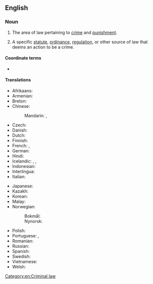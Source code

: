 {{also|criminal-law}}
==English==
{{wikipedia}}

===Noun===
{{en-noun|~}}

# {{lb|en|legal}} The area of law pertaining to [[crime]] and [[punishment]].
# {{lb|en|legal}} A specific [[statute]], [[ordinance]], [[regulation]], or other source of law that deems an action to be a crime.

====Coordinate terms====
* {{l|en|civil law}}

====Translations====
{{trans-top|area of law}}
* Afrikaans: {{t|af|strafreg}}
* Armenian: {{t+|hy|քրեական իրավունք}}
* Breton: {{t|br|gwir kastizel|m}}
* Chinese:
*: Mandarin: {{t+|cmn|刑法|tr=xíngfǎ|sc=Hani}}, {{t+|cmn|刑事法|tr=xíngshìfǎ|sc=Hani}}
* Czech: {{t|cs|trestní právo|n}}
* Danish: {{t|da|strafferet|c}}
* Dutch: {{t+|nl|strafrecht|n}}
* Finnish: {{t+|fi|rikosoikeus}}
* French: {{t+|fr|droit pénal|m}}, {{t|fr|droit criminel|m}}
* German: {{t+|de|Strafrecht|n}}
* Hindi: {{t|hi|अपराधिक कानून}}
* Icelandic: {{t|is|hegningarlög|n-p}}, {{t|is|refsilög|n-p}}, {{t|is|refsiréttur|m}}
* Indonesian: {{t+|id|hukum pidana}}
* Interlingua: {{t|ia|derecto criminal}}
* Italian: {{t+|it|diritto penale}}
{{trans-mid}}
* Japanese: {{t+|ja|刑法|tr=[[けいほう]] keihō|sc=Jpan}}
* Kazakh: {{t|kk|қылмыстық құқық}}
* Korean: {{t+|ko|형법(刑法)}}
* Malay: {{t|ms|undang-undang jenayah}}
* Norwegian:
*: Bokmål: {{t|nb|strafferett|m}}
*: Nynorsk: {{t|nn|strafferett|m}}
* Polish: {{t+|pl|prawo karne|n}}
* Portuguese: {{t+|pt|direito penal|m}}, {{t|pt|direito criminal|m}}
* Romanian: {{t|ro|dreptul penal}}
* Russian: {{t|ru|уголо́вное пра́во|n}}
* Spanish: {{t|es|derecho penal|m}}
* Swedish: {{t+|sv|straffrätt}}
* Vietnamese: {{t|vi|luật hình sự}}
* Welsh: {{t|cy|cyfraith trosedd|f}}
{{trans-bottom}}

[[Category:en:Criminal law]]